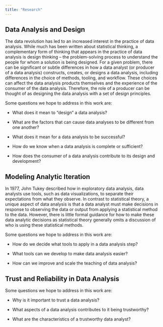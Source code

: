 ```yaml
---
title: "Research"
---
```



## Data Analysis and Design

The data revolution has led to an increased interest in the practice of data analysis. While much has been written about statistical thinking, a complementary form of thinking that appears in the practice of data analysis is design thinking -- the problem-solving process to understand the people for whom a solution is being designed. For a given problem, there can be significant or subtle differences in how a data analyst (or producer of a data analysis) constructs, creates, or designs a data analysis, including differences in the choice of methods, tooling, and workflow. These choices can affect the data analysis products themselves and the experience of the consumer of the data analysis. Therefore, the role of a producer can be thought of as designing the data analysis with a set of design principles. 

Some questions we hope to address in this work are:

* What does it mean to "design" a data analysis?

* What are the factors that can cause data analyses to be different from one another?

* What does it mean for a data analysis to be successful?

* How do we know when a data analysis is complete or sufficient?

* How does the consumer of a data analysis contribute to its design and development?



## Modeling Analytic Iteration

In 1977, John Tukey described how in exploratory data analysis, data analysts use tools, such as data visualizations, to separate their expectations from what they observe. In contrast to statistical theory, a unique aspect of data analysis is that a data analyst must make decisions in response to observing the data or output from applying a statistical method to the data. However, there is little formal guidance for how to make these data analytic decisions as statistical theory generally omits a discussion of who is using these statistical methods. 

Some questions we hope to address in this work are:

* How do we decide what tools to apply in a data analysis step?

* What tools can we develop to make data analysis easier?

* How can we improve and scale the teaching of data analysis?


## Trust and Reliability in Data Analysis


Some questions we hope to address in this work are:

* Why is it important to trust a data analysis?

* What aspects of a data analysis contributes to it being trustworthy?

* What are the characteristics of a trustworthy data analyst?





